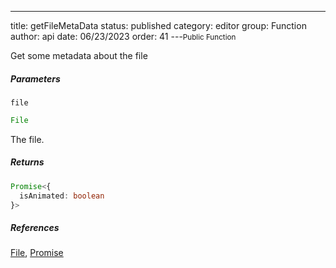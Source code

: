 ---
title: getFileMetaData
status: published
category: editor
group: Function
author: api
date: 06/23/2023
order: 41
---<Small>Public Function</Small>

Get some metadata about the file


##### Parameters


<ParametersTable>

<ParametersTableRow>
<ParametersTableName>

`file`

</ParametersTableName>
<ParametersTableDescription>

```ts
File
```

The file.




</ParametersTableDescription>
</ParametersTableRow>
</ParametersTable>

##### Returns


```ts
Promise<{
  isAnimated: boolean
}>
```

##### References

[File](/gen/File-interface), [Promise](/gen/Promise-interface)

